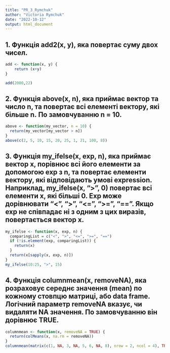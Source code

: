 ```yaml
---
title: "PR_3_Rymchuk"
author: "Victoria Rymchuk"
date: "2022-10-12"
output: html_document
---
```


## 1. Функція add2(x, y), яка повертає суму двох чисел.

```r
add <- function(x, y) {
    return (x+y)
}

add(2000,22)
```

## 2. Функція above(x, n), яка приймає вектор та число n, та повертає всі елементі вектору, які більше n. По замовчуванню n = 10.

```r

above <- function(my_vector, n = 10) {
  return(my_vector[my_vector > n])
}
above(c(2, 5, 10, 15, 20, 25, 1, 21, 100, 8))
```

## 3. Функція my_ifelse(x, exp, n), яка приймає вектор x, порівнює всі його елементи за допомогою exp з n, та повертає елементи вектору, які відповідають умові expression. Наприклад, my_ifelse(x, "\>", 0) повертає всі елементи x, які більші 0. Exp може дорівнювати "\<", "\>", "\<=", "\>=", "==". Якщо exp не співпадає ні з одним з цих виразів, повертається вектор x.

```r
my_ifelse <- function(x, exp, n) {
  comparingList = c("<", ">", "<=", ">=", "==")
  if (!is.element(exp, comparingList)) {
    return(x)
  }
  return(x[sapply(x, exp, n)])
}
my_ifelse(10:25, ">", 15)

```

## 4. Функція columnmean(x, removeNA), яка розраховує середнє значення (mean) по кожному стовпцю матриці, або data frame. Логічний параметр removeNA вказує, чи видаляти NA значення. По замовчуванню він дорівнює TRUE.

```r
columnmean <- function(x, removeNA = TRUE) {
  return(colMeans(x, na.rm = removeNA))
}
columnmean(matrix(c(1, NA, 3, NA, 5, 6, NA, 8), nrow = 2, ncol = 4), TRUE)
```
